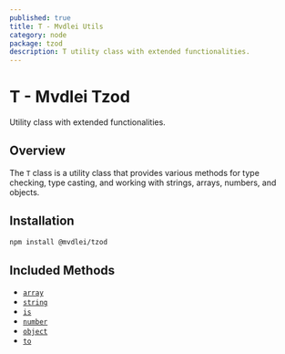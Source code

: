 ```yaml
---
published: true
title: T - Mvdlei Utils
category: node
package: tzod
description: T utility class with extended functionalities.
---
```


# T - Mvdlei Tzod

Utility class with extended functionalities.

## Overview

The `T` class is a utility class that provides various methods for type checking, type casting, and working with strings, arrays, numbers, and objects.

## Installation

```bash
npm install @mvdlei/tzod
```

## Included Methods

- [`array`](./tzod/array)
- [`string`](./tzod/string)
- [`is`](./tzod/is)
- [`number`](./tzod/number)
- [`object`](./tzod/object)
- [`to`](./tzod/to)
